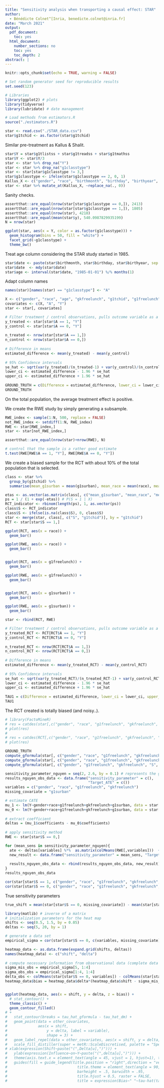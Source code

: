 ```yaml
---
title: "Sensitivity analysis when transporting a causal effect: STAR"
author:
  - Bénédicte Colnet^[Inria, benedicte.colnet@inria.fr]
date: "March 2021"
output:
  pdf_document:
    toc: yes
  html_document:
    number_sections: no
    toc: yes
    toc_depth: 2
abstract: | 
---
```


```r
knitr::opts_chunk$set(echo = TRUE, warning = FALSE)

# Set random generator seed for reproducible results
set.seed(123)

# Libraries
library(ggplot2) # plots
library(tidyverse)
library(lubridate) # date management

# Load methods from estimators.R 
source("./estimators.R")
```

```r
star <- read.csv("./STAR_data.csv")
star$g1tchid <- as.factor(star$g1tchid)
```

Similar pre-treatment as Kallus & Shalit.

```r
star$Y = star$g1tlistss + star$g1treadss + star$g1tmathss
star$Y <- star$Y/3
star <- star %>% drop_na("Y")
star <- star %>% drop_na("g1classtype")
star <- star[star$g1classtype != 3,]
star$g1classtype <- ifelse(star$g1classtype == 2, 0, 1)
Kallus_X <- c("gender", "race", "birthmonth", "birthday", "birthyear", "gkfreelunch", "g1tchid", "g1freelunch", "g1surban")
star <- star %>% mutate_at(Kallus_X, ~replace_na(., 0))
```


Sanity checks.

```r
assertthat::are_equal(nrow(star[star$g1classtype == 0,]), 2413)
assertthat::are_equal(nrow(star[star$g1classtype == 1,]), 1805)
assertthat::are_equal(nrow(star), 4218)
assertthat::are_equal(mean(star$y), 540.0987829935199)
N = nrow(star)

ggplot(star, aes(x = Y, color = as.factor(g1classtype))) +
  geom_histogram(bins = 50, fill = "white") +
  facet_grid(~g1classtype) +
  theme_bw()
```

Treat age column considering the STAR study started in 1985.

```r
star$date <- paste(star$birthmonth, star$birthday, star$birthyear, sep = "-")
star$date  <- mdy(star$date)
star$age <- interval(star$date, "1985-01-01") %/% months(1)
```

Adapt column names
```r
names(star)[names(star) == "g1classtype"] <- "A"
```


```r
X <- c("gender", "race", "age", "gkfreelunch", "g1tchid", "g1freelunch", "g1surban")
covariates <- c(X, "A", "Y")
star <- star[, covariates]
```

```r
# Filter treatment / control observations, pulls outcome variable as a vector
y_treated <- star[star$A == 1, "Y"] 
y_control <- star[star$A == 0, "Y"] 
  
n_treated <- nrow(star[star$A == 1,]) 
n_control <- nrow(star[star$A == 0,]) 
  
# Difference in means
estimated_difference <- mean(y_treated) - mean(y_control)
  
# 95% Confidence intervals
se_hat <- sqrt(var(y_treated)/(n_treated-1) + var(y_control)/(n_control-1) )
lower_ci <- estimated_difference - 1.96 * se_hat
upper_ci <- estimated_difference + 1.96 * se_hat
  
GROUND_TRUTH = c(Difference = estimated_difference, lower_ci = lower_ci, upper_ci = upper_ci)
GROUND_TRUTH
```

On the total population, the average treatment effect is positive. 

We create the RWE study by simply generating a subsample.

```r
RWE_index <- sample(1:N, 500, replace = FALSE)
not_RWE_index <- setdiff(1:N, RWE_index)
RWE <- star[RWE_index,]
star <- star[not_RWE_index,]

assertthat::are_equal(nrow(star)+nrow(RWE), N)

# control that the sample is a rather good estimate
t.test(RWE[RWE$A == 1, "Y"], RWE[RWE$A == 0, "Y"])
```

We create a biased sample for the RCT with about 10% of the total population that is selected.

```r
class <- star %>% 
  group_by(g1tchid) %>%
  summarise(mean_g1surban = mean(g1surban), mean_race = mean(race), mean_lunch = mean(g1freelunch))

etas <- as.vector(as.matrix(class[, c("mean_g1surban", "mean_race", "mean_lunch")]) %*% c(-1, 0, 0)) + 0.5
ps = 1 / (1 + exp(-etas)) # P(S = 1 | X)
RCT_indicator <- rbinom(length(ps), 1, as.vector(ps))
class$S <- RCT_indicator
class$S <- ifelse(is.na(class$S), 0, class$S)
star <- merge(star, class[, c("S", "g1tchid")], by = "g1tchid")
RCT <- star[star$S == 1,]
```

```r
ggplot(RCT, aes(x = race)) +
  geom_bar()

ggplot(RWE, aes(x = race)) +
  geom_bar()


ggplot(RCT, aes(x = g1freelunch)) +
  geom_bar()

ggplot(RWE, aes(x = g1freelunch)) +
  geom_bar()


ggplot(RCT, aes(x = g1surban)) +
  geom_bar()

ggplot(RWE, aes(x = g1surban)) +
  geom_bar()

```

```r
star <- rbind(RCT, RWE)
```


```r
# Filter treatment / control observations, pulls outcome variable as a vector
y_treated_RCT <- RCT[RCT$A == 1, "Y"] 
y_control_RCT <- RCT[RCT$A == 0, "Y"] 
  
n_treated_RCT <- nrow(RCT[RCT$A == 1,]) 
n_control_RCT <- nrow(RCT[RCT$A == 0,]) 
  
# Difference in means
estimated_difference <- mean(y_treated_RCT) - mean(y_control_RCT)
  
# 95% Confidence intervals
se_hat <- sqrt(var(y_treated_RCT)/(n_treated_RCT-1) + var(y_control_RCT)/(n_control_RCT-1) )
lower_ci <- estimated_difference - 1.96 * se_hat
upper_ci <- estimated_difference + 1.96 * se_hat
  
TAU1 = c(Difference = estimated_difference, lower_ci = lower_ci, upper_ci = upper_ci)
TAU1
```

The RCT created is totally biased (and noisy..).

```r
# library(FactoMineR)
# res = catdes(star[,c("gender", "race", "g1freelunch", "gkfreelunch", "g1surban","A")], num.var=6, proba=0.05)
# plot(res)
# 
# res = catdes(RCT[,c("gender", "race", "g1freelunch", "gkfreelunch", "g1surban","A")], num.var=6, proba=0.05)
# plot(res)
```


```r
GROUND_TRUTH
compute_gformula(star[, c("gender", "race", "g1freelunch", "gkfreelunch", "g1surban", "S", "Y", "A")])
compute_gformula(star[, c("gender", "race", "g1freelunch", "gkfreelunch", "S", "Y", "A")])
compute_gformula(star[, c("gender", "g1freelunch", "gkfreelunch", "S", "Y", "A")])
```

```r
sensitivity_parameter_nguyen = seq(2, 2.6, by = 0.1) # represents the guess on E[U] in target pop.
results_nguyen_obs_data <- data.frame("sensitivity_parameter" = c(),
                                      "Target_ATE" = c())
variables = c("gender", "race", "g1freelunch", "gkfreelunch")
missing_covariate = "g1surban"

# estimate CATE
mu_1 <- lm(Y~gender+race+g1freelunch+gkfreelunch+g1surban, data = star[star$S == 1 & star$A == 1,])
mu_0 <- lm(Y~gender+race+g1freelunch+gkfreelunch+g1surban, data = star[star$S == 1 & star$A == 0,])
    
# extract coefficient
deltas = (mu_1$coefficients - mu_0$coefficients)
    
# apply sensitivity method
RWE <- star[star$S == 0,]

for (mean_sens in sensitivity_parameter_nguyen){
  ate <- deltas[variables] %*%  as.matrix(colMeans(RWE[,variables]))  +  deltas["(Intercept)"] + deltas[missing_covariate]*mean_sens
  new_result <- data.frame("sensitivity_parameter" = mean_sens, "Target_ATE" = ate)
    
  results_nguyen_obs_data <- rbind(results_nguyen_obs_data, new_result)
}
results_nguyen_obs_data
```

```r
cor(star[star$S == 1, c("gender", "race", "g1freelunch", "gkfreelunch", "g1surban")])
cor(star[star$S == 0, c("gender", "race", "g1freelunch", "gkfreelunch", "g1surban")])
```
True sensitivity parameters

```r
true_shift = mean(star[star$S == 0, missing_covariate]) - mean(star[star$S == 1, missing_covariate])
```


```r
library(matlib) # inverse of a matrix
# initialization parameters for the heat map
shifts <- seq(0.5, 1.5, by = 0.05)
deltas <- seq(5, 20, by = 1) 

# generate a data set
empirical_sigma = cor(star[star$S == 0, c(variables, missing_covariate)])

heatmap_data <- as.data.frame(expand.grid(shifts, deltas))
names(heatmap_data) <- c("shift", "delta")
  
# compute necessary information from observational data (complete data set)
sigma_mis_obs = empirical_sigma[5, 1:4]
sigma_obs_obs = empirical_sigma[1:4, 1:4]
delta_obs <- colMeans(star[star$S == 0, variables]) - colMeans(star[star$S == 1, variables])
heatmap_data$bias = heatmap_data$delta*(heatmap_data$shift - sigma_mis_obs %*% inv(sigma_obs_obs) %*% delta_obs)


ggplot(heatmap_data, aes(x = shift, y = delta, z = bias)) + 
  # stat_contour() +
  theme_classic() + 
  geom_contour_filled() 
# +
#   stat_contour(breaks = tau_hat_gformula - tau_hat_dm) +
#   geom_point(data = other_covariates,
#              aes(x = shift,
#                  y = delta, label = variable),
#                  shape = 3) +
#   geom_label_repel(data = other_covariates, aes(x = shift, y = delta, label = variable)) +
#   scale_fill_distiller(super = metR::ScaleDiscretised, palette = "Spectral") +
# xlab(expression(Shift~paste("(",Delta[u],")"))) +
#   ylab(expression(Influence~on~Y~paste("(",delta[u],")"))) +
#   theme(axis.text.x = element_text(angle = 45, vjust = 1, hjust=1), text = element_text(size=15)) +
#   guides(fill = guide_legend(title.position = "right",direction = "vertical",
#                                title.theme = element_text(angle = 90, size = 12, colour = "black"),
#                                barheight = .5, barwidth = .95,
#                                title.hjust = 0.5, raster = FALSE,
#                                title = expression(Bias~" "~tau-hat(tau)[g])))
```



